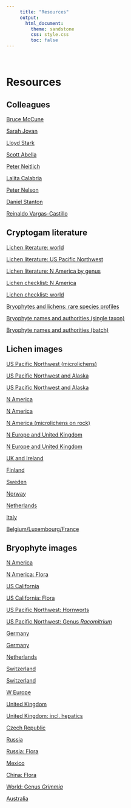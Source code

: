 ```yaml
---
     title: "Resources"
     output:
       html_document:
         theme: sandstone
         css: style.css
         toc: false
---
```

\  

# Resources {.tabset .tabset-fade}

## Colleagues

[Bruce McCune](http://bmccune.weebly.com/)  

[Sarah Jovan](http://www.fs.fed.us/research/people/profile.php?alias=sjovan)

[Lloyd Stark](http://www.researchgate.net/profile/Lloyd_Stark/)

[Scott Abella](http://scholar.google.com/citations?user=zHtTLHUAAAAJ&amp;hl=en)   

[Peter Neitlich](http://www.researchgate.net/profile/Peter_Neitlich/)

[Lalita Calabria](http://evergreen.edu/faculty/instructor/calabril)

[Peter Nelson](http://peterrnelson.weebly.com/)

[Daniel Stanton](http://www.dstantonlab.com/publications.html)

[Reinaldo Vargas-Castillo](https://www.researchgate.net/profile/Reinaldo_Vargas-Castillo)


## Cryptogam literature

[Lichen literature: world](http://nhm2.uio.no/botanisk/lav/RLL/RLL.HTM)

[Lichen literature: US Pacific Northwest](http://northwest-lichenologists.wildapricot.org/page-1854191)    

[Lichen literature: N America by genus](http://www2.huh.harvard.edu/collections/lichens/guide/guidetoliterature.html#letterA)

[Lichen checklist: N America](http://www.ndsu.edu/pubweb/~esslinge/chcklst/chcklst7.htm)

[Lichen checklist: world](https://web.archive.org/20070207120321/http://www.biologie.uni-hamburg.de:80/checklists/portalpages/world_l.htm)

[Bryophytes and lichens: rare species profiles](http://www.fs.fed.us/r6/sfpnw/issssp/planning-documents/species-guides.shtml)

[Bryophyte names and authorities (single taxon)](http://www.tropicos.org/)

[Bryophyte names and authorities (batch)](http://www.tropicos.org/NameMatching.aspx)


## Lichen images

[US Pacific Northwest (microlichens)](https://oregondigital.org/sets/lichens-pnw)

[US Pacific Northwest and Alaska](http://northwest-lichenologists.wildapricot.org/page-1816539)

[US Pacific Northwest and Alaska](https://www.flickr.com/photos/29750062@N06/)

[N America](http://www.waysofenlichenment.net/lichens/gallery)

[N America](http://www.sharnoffphotos.com/lichens/lichens_home_index.html)

[N America (microlichens on rock)](http://timwheelerphotography.com/?page_id=6)

[N Europe and United Kingdom](http://www.lichens.lastdragon.org/indexP.html)

[N Europe and United Kingdom](http://www.britishlichens.co.uk/speciesgallery.html)

[UK and Ireland](http://fungi.myspecies.info/content/list-lichens)

[Finland](http://www.helsinki.fi/pinkka/english/finnishflora/lichens.htm)

[Sweden](http://www.stridvall.se/lichens/gallery/albums.php)

[Norway](http://nhm2.uio.no/botanisk/lav/Photo_Gallery/)

[Netherlands](http://www.verspreidingsatlas.nl/korstmossen)

[Italy](http://dbiodbs.univ.trieste.it/italic/italic03)

[Belgium/Luxembourg/France](http://www.lichenology.info/cgi-bin/baseportal.pl?htx=atlas)


## Bryophyte images

[N America](http://bryophytes.plant.siu.edu/Images.html)
  
[N America: Flora](http://www.mobot.org/plantscience/bfna/TREAtments.htm)

[US California](https://www.csun.edu/~hcbio028/)

[US California: Flora](http://ucjeps.berkeley.edu/CA_moss_eflora/)

[US Pacific Northwest: Hornworts](http://fernzenmosses.com/hornworts_of_oregon/allhorns.htm)

[US Pacific Northwest: Genus _Racomitrium_](http://fernzenmosses.com/racomitrium_of_oregon/ARACKEY.htm)

[Germany](http://www.bildatlas-moose.de/)

[Germany](http://www.korseby.net/outer/flora/bryophyta/)

[Netherlands](http://www.verspreidingsatlas.nl/mossen)

[Switzerland](http://www.swissbryophytes.ch/content/iframe/image_browser.php)

[Switzerland](http://www.nism.uzh.ch/map/map_de.php)

[W Europe](http://www.flickr.com/photos/bryopix_flickr/sets/)

[United Kingdom](http://rbg-web2.rbge.org.uk/bbs/Activities/BBSFGspac.htm)

[United Kingdom: incl. hepatics](http://www.cisfbr.org.uk/Bryo/Cornish_Bryophytes_Liverworts.html)

[Czech Republic](http://www.bryo.cz/index.php?p=mechorosty_foto&amp;site=en)

[Russia](http://arctoa.ru/ru/photo/photo.php)

[Russia: Flora](http://arctoa.ru/Flora/taxonomy-ru/taxonomy-ru.php)

[Mexico](http://filogenetica.org/BriofitasdeMexico/)

[China: Flora](http://www.tropicos.org/projectwebportal.aspx?pagename=MossChecklist&amp;projectid=22)

[World: Genus _Grimmia_](http://www.grimmiasoftheworld.com/world-checklist.html)

[Australia](http://www.anbg.gov.au/abrs/Mosses_online/)  


